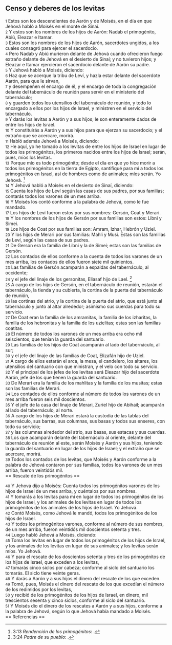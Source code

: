 == Censo y deberes de los levitas ==

{{anchor|1}} <small>1</small> Estos son los descendientes de Aarón y de Moisés, en el día en que Jehová habló a Moisés en el monte de Sinaí.<br>
{{anchor|2}} <small>2</small> Y estos son los nombres de los hijos de Aarón: Nadab el primogénito, Abiú, Eleazar e Itamar.<br>
{{anchor|3}} <small>3</small> Estos son los nombres de los hijos de Aarón, sacerdotes ungidos, a los cuales consagró para ejercer el sacerdocio.<br>
{{anchor|4}} <small>4</small> Pero Nadab y Abiú murieron delante de Jehová cuando ofrecieron fuego extraño delante de Jehová en el desierto de Sinaí; y no tuvieron hijos; y Eleazar e Itamar ejercieron el sacerdocio delante de Aarón su padre.<br>
{{anchor|5}} <small>5</small> Y Jehová habló a Moisés, diciendo:<br>
{{anchor|6}} <small>6</small> Haz que se acerque la tribu de Leví, y hazla estar delante del sacerdote Aarón, para que le sirvan,<br>
{{anchor|7}} <small>7</small> y desempeñen el encargo de él, y el encargo de toda la congregación delante del tabernáculo de reunión para servir en el ministerio del tabernáculo;<br>
{{anchor|8}} <small>8</small> y guarden todos los utensilios del tabernáculo de reunión, y todo lo encargado a ellos por los hijos de Israel, y ministren en el servicio del tabernáculo.<br>
{{anchor|9}} <small>9</small> Y darás los levitas a Aarón y a sus hijos; le son enteramente dados de entre los hijos de Israel.<br>
{{anchor|10}} <small>10</small> Y constituirás a Aarón y a sus hijos para que ejerzan su sacerdocio; y el extraño que se acercare, morirá.<br>
{{anchor|11}} <small>11</small> Habló además Jehová a Moisés, diciendo:<br>
{{anchor|12}} <small>12</small> He aquí, yo he tomado a los levitas de entre los hijos de Israel en lugar de todos los primogénitos, los primeros nacidos entre los hijos de Israel; serán, pues, míos los levitas.<br>
{{anchor|13}} <small>13</small> Porque mío es todo primogénito; desde el día en que yo hice morir a todos los primogénitos en la tierra de Egipto, santifiqué para mí a todos los primogénitos en Israel, así de hombres como de animales; míos serán. Yo Jehová. <ref>3:13 ''Rendención de los primogénitos'': {{lib|LU|122|9|1}}.</ref><br>
{{anchor|14}} <small>14</small> Y Jehová habló a Moisés en el desierto de Sinaí, diciendo:<br>
{{anchor|15}} <small>15</small> Cuenta los hijos de Leví según las casas de sus padres, por sus familias; contarás todos los varones de un mes arriba.<br>
{{anchor|16}} <small>16</small> Y Moisés los contó conforme a la palabra de Jehová, como le fue mandado.<br>
{{anchor|17}} <small>17</small> Los hijos de Leví fueron estos por sus nombres: Gersón, Coat y Merari.<br>
{{anchor|18}} <small>18</small> Y los nombres de los hijos de Gersón por sus familias son estos: Libni y Simei.<br>
{{anchor|19}} <small>19</small> Los hijos de Coat por sus familias son: Amram, Izhar, Hebrón y Uziel.<br>
{{anchor|20}} <small>20</small> Y los hijos de Merari por sus familias: Mahli y Musi. Estas son las familias de Leví, según las casas de sus padres.<br>
{{anchor|21}} <small>21</small> De Gersón era la familia de Libni y la de Simei; estas son las familias de Gersón.<br>
{{anchor|22}} <small>22</small> Los contados de ellos conforme a la cuenta de todos los varones de un mes arriba, los contados de ellos fueron siete mil quinientos.<br>
{{anchor|23}} <small>23</small> Las familias de Gersón acamparán a espaldas del tabernáculo, al occidente;<br>
{{anchor|24}} <small>24</small> y el jefe del linaje de los gersonitas, Eliasaf hijo de Lael. <ref>3:24 ''Padre de su pueblo'': {{lib|LU|70|6|2}}.</ref><br>
{{anchor|25}} <small>25</small> A cargo de los hijos de Gersón, en el tabernáculo de reunión, estarán el tabernáculo, la tienda y su cubierta, la cortina de la puerta del tabernáculo de reunión,<br>
{{anchor|26}} <small>26</small> las cortinas del atrio, y la cortina de la puerta del atrio, que está junto al tabernáculo y junto al altar alrededor; asimismo sus cuerdas para todo su servicio.<br>
{{anchor|27}} <small>27</small> De Coat eran la familia de los amramitas, la familia de los izharitas, la familia de los hebronitas y la familia de los uzielitas; estas son las familias coatitas.<br>
{{anchor|28}} <small>28</small> El número de todos los varones de un mes arriba era ocho mil seiscientos, que tenían la guarda del santuario.<br>
{{anchor|29}} <small>29</small> Las familias de los hijos de Coat acamparán al lado del tabernáculo, al sur;<br>
{{anchor|30}} <small>30</small> y el jefe del linaje de las familias de Coat, Elizafán hijo de Uziel.<br>
{{anchor|31}} <small>31</small> A cargo de ellos estarán el arca, la mesa, el candelero, los altares, los utensilios del santuario con que ministran, y el velo con todo su servicio.<br>
{{anchor|32}} <small>32</small> Y el principal de los jefes de los levitas será Eleazar hijo del sacerdote Aarón, jefe de los que tienen la guarda del santuario.<br>
{{anchor|33}} <small>33</small> De Merari era la familia de los mahlitas y la familia de los musitas; estas son las familias de Merari.<br>
{{anchor|34}} <small>34</small> Los contados de ellos conforme al número de todos los varones de un mes arriba fueron seis mil doscientos.<br>
{{anchor|35}} <small>35</small> Y el jefe de la casa del linaje de Merari, Zuriel hijo de Abihail; acamparán al lado del tabernáculo, al norte.<br>
{{anchor|36}} <small>36</small> A cargo de los hijos de Merari estará la custodia de las tablas del tabernáculo, sus barras, sus columnas, sus basas y todos sus enseres, con todo su servicio;<br>
{{anchor|37}} <small>37</small> y las columnas alrededor del atrio, sus basas, sus estacas y sus cuerdas.<br>
{{anchor|38}} <small>38</small> Los que acamparán delante del tabernáculo al oriente, delante del tabernáculo de reunión al este, serán Moisés y Aarón y sus hijos, teniendo la guarda del santuario en lugar de los hijos de Israel; y el extraño que se acercare, morirá.<br>
{{anchor|39}} <small>39</small> Todos los contados de los levitas, que Moisés y Aarón conforme a la palabra de Jehová contaron por sus familias, todos los varones de un mes arriba, fueron veintidós mil.<br>
== Rescate de los primogénitos ==

{{anchor|40}} <small>40</small> Y Jehová dijo a Moisés: Cuenta todos los primogénitos varones de los hijos de Israel de un mes arriba, y cuéntalos por sus nombres.<br>
{{anchor|41}} <small>41</small> Y tomarás a los levitas para mí en lugar de todos los primogénitos de los hijos de Israel, y los animales de los levitas en lugar de todos los primogénitos de los animales de los hijos de Israel. Yo Jehová.<br>
{{anchor|42}} <small>42</small> Contó Moisés, como Jehová le mandó, todos los primogénitos de los hijos de Israel.<br>
{{anchor|43}} <small>43</small> Y todos los primogénitos varones, conforme al número de sus nombres, de un mes arriba, fueron veintidós mil doscientos setenta y tres.<br>
{{anchor|44}} <small>44</small> Luego habló Jehová a Moisés, diciendo:<br>
{{anchor|45}} <small>45</small> Toma los levitas en lugar de todos los primogénitos de los hijos de Israel, y los animales de los levitas en lugar de sus animales; y los levitas serán míos. Yo Jehová.<br>
{{anchor|46}} <small>46</small> Y para el rescate de los doscientos setenta y tres de los primogénitos de los hijos de Israel, que exceden a los levitas,<br>
{{anchor|47}} <small>47</small> tomarás cinco siclos   por cabeza; conforme al siclo del santuario los tomarás. El siclo tiene veinte geras.<br>
{{anchor|48}} <small>48</small> Y darás a Aarón y a sus hijos el dinero del rescate de los que exceden.<br>
{{anchor|49}} <small>49</small> Tomó, pues, Moisés el dinero del rescate de los que excedían el número de los redimidos por los levitas,<br>
{{anchor|50}} <small>50</small> y recibió de los primogénitos de los hijos de Israel, en dinero, mil trescientos sesenta y cinco siclos,  conforme al siclo del santuario.<br>
{{anchor|51}} <small>51</small> Y Moisés dio el dinero de los rescates a Aarón y a sus hijos, conforme a la palabra de Jehová, según lo que Jehová había mandado a Moisés.<br>
== Referencias ==

<references />
